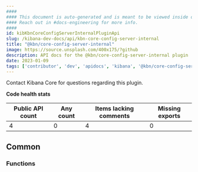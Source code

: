 ```yaml
---
####
#### This document is auto-generated and is meant to be viewed inside our experimental, new docs system.
#### Reach out in #docs-engineering for more info.
####
id: kibKbnCoreConfigServerInternalPluginApi
slug: /kibana-dev-docs/api/kbn-core-config-server-internal
title: "@kbn/core-config-server-internal"
image: https://source.unsplash.com/400x175/?github
description: API docs for the @kbn/core-config-server-internal plugin
date: 2023-01-09
tags: ['contributor', 'dev', 'apidocs', 'kibana', '@kbn/core-config-server-internal']
---
```




Contact Kibana Core for questions regarding this plugin.

**Code health stats**

| Public API count  | Any count | Items lacking comments | Missing exports |
|-------------------|-----------|------------------------|-----------------|
| 4 | 0 | 4 | 0 |

## Common

### Functions
<DocDefinitionList data={kbnCoreConfigServerInternalObj.common.functions}/>

